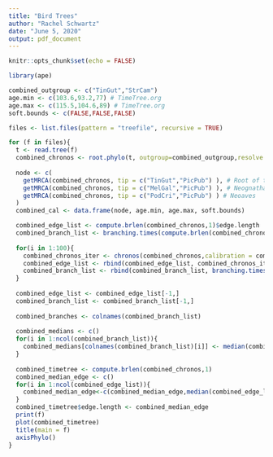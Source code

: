 ```yaml
---
title: "Bird Trees"
author: "Rachel Schwartz"
date: "June 5, 2020"
output: pdf_document
---
```


```r
knitr::opts_chunk$set(echo = FALSE)
```



```r
library(ape)

combined_outgroup <- c("TinGut","StrCam")
age.min <- c(103.6,93.2,77) # TimeTree.org
age.max <- c(115.5,104.6,89) # TimeTree.org
soft.bounds <- c(FALSE,FALSE,FALSE)

files <- list.files(pattern = "treefile", recursive = TRUE)

for (f in files){
  t <- read.tree(f)
  combined_chronos <- root.phylo(t, outgroup=combined_outgroup,resolve.root = TRUE)
  
  node <- c(
    getMRCA(combined_chronos, tip = c("TinGut","PicPub") ), # Root of tree
    getMRCA(combined_chronos, tip = c("MelGal","PicPub") ), # Neognathae
    getMRCA(combined_chronos, tip = c("PodCri","PicPub") ) # Neoaves
  ) 
  combined_cal <- data.frame(node, age.min, age.max, soft.bounds) 

  combined_edge_list <- compute.brlen(combined_chronos,1)$edge.length
  combined_branch_list <- branching.times(compute.brlen(combined_chronos,1)) 
  
  for(i in 1:100){
    combined_chronos_iter <- chronos(combined_chronos,calibration = combined_cal)
    combined_edge_list <- rbind(combined_edge_list, combined_chronos_iter$edge.length)
    combined_branch_list <- rbind(combined_branch_list, branching.times(combined_chronos_iter))
  }
  
  combined_edge_list <- combined_edge_list[-1,]
  combined_branch_list <- combined_branch_list[-1,]
  
  combined_branches <- colnames(combined_branch_list)
  
  combined_medians <- c()
  for(i in 1:ncol(combined_branch_list)){
    combined_medians[colnames(combined_branch_list)[i]] <- median(combined_branch_list[,i])
  }
  
  combined_timetree <- compute.brlen(combined_chronos,1)
  combined_median_edge <- c()
  for(i in 1:ncol(combined_edge_list)){
    combined_median_edge<-c(combined_median_edge,median(combined_edge_list[,i]))
  }
  combined_timetree$edge.length <- combined_median_edge
  print(f)
  plot(combined_timetree)
  title(main = f)
  axisPhylo()
}
```

